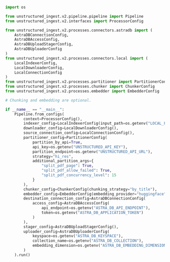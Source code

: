 ```python Python Ingest v2
import os

from unstructured_ingest.v2.pipeline.pipeline import Pipeline
from unstructured_ingest.v2.interfaces import ProcessorConfig

from unstructured_ingest.v2.processes.connectors.astradb import (
    AstraDBConnectionConfig,
    AstraDBAccessConfig,
    AstraDBUploadStagerConfig,
    AstraDBUploaderConfig
)
from unstructured_ingest.v2.processes.connectors.local import (
    LocalIndexerConfig,
    LocalDownloaderConfig,
    LocalConnectionConfig
)
from unstructured_ingest.v2.processes.partitioner import PartitionerConfig
from unstructured_ingest.v2.processes.chunker import ChunkerConfig
from unstructured_ingest.v2.processes.embedder import EmbedderConfig

# Chunking and embedding are optional.

if __name__ == "__main__":
    Pipeline.from_configs(
        context=ProcessorConfig(),
        indexer_config=LocalIndexerConfig(input_path=os.getenv("LOCAL_FILE_INPUT_DIR")),
        downloader_config=LocalDownloaderConfig(),
        source_connection_config=LocalConnectionConfig(),
        partitioner_config=PartitionerConfig(
            partition_by_api=True,
            api_key=os.getenv("UNSTRUCTURED_API_KEY"),
            partition_endpoint=os.getenv("UNSTRUCTURED_API_URL"),
            strategy="hi_res",
            additional_partition_args={
                "split_pdf_page": True,
                "split_pdf_allow_failed": True,
                "split_pdf_concurrency_level": 15
            }
        ),
        chunker_config=ChunkerConfig(chunking_strategy="by_title"),
        embedder_config=EmbedderConfig(embedding_provider="huggingface"),
        destination_connection_config=AstraDBConnectionConfig(
            access_config=AstraDBAccessConfig(
                api_endpoint=os.getenv("ASTRA_DB_API_ENDPOINT"),
                token=os.getenv("ASTRA_DB_APPLICATION_TOKEN")
            )
        ),
        stager_config=AstraDBUploadStagerConfig(),
        uploader_config=AstraDBUploaderConfig(
            keyspace=os.getenv("ASTRA_DB_KEYSPACE"),
            collection_name=os.getenv("ASTRA_DB_COLLECTION"),
            embedding_dimension=os.getenv("ASTRA_DB_EMBEDDING_DIMENSIONS")
        )
    ).run()
```